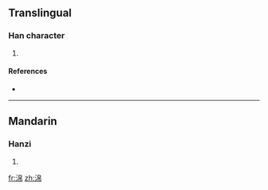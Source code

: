 ==Translingual==

===Han character===
{{Han char|rn=85|rad=水|as=08|sn=11|four=|canj=水竹日月 (EHAB)}}

# {{defn|Han|sort=水08}}

====References====
* {{Han ref|kx=0633.100|dkj=17708|hdz=31652.060|uh=6DFF|ud=28159}}

----

==Mandarin==

===Hanzi===
{{cmn-hanzi|pin=[[mì]] ([[mi4]])|wg=mi<sup>4</sup>}}

# {{defn|Mandarin|sort=水08}}

[[fr:淿]]
[[zh:淿]]